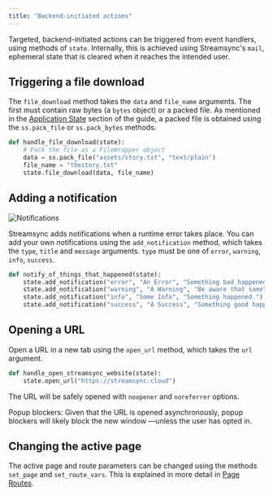 ```yaml
---
title: "Backend-initiated actions"
---
```


Targeted, backend-initiated actions can be triggered from event handlers, using methods of `state`. Internally, this is achieved using Streamsync's `mail`, ephemeral state that is cleared when it reaches the intended user.

## Triggering a file download

The `file_download` method takes the `data` and `file_name` arguments. The first must contain raw bytes (a `bytes` object) or a packed file. As mentioned in the [Application State](application-state.html#files-and-binary-data) section of the guide, a packed file is obtained using the `ss.pack_file` or `ss.pack_bytes` methods.

```py
def handle_file_download(state):
    # Pack the file as a FileWrapper object
    data = ss.pack_file("assets/story.txt", "text/plain")
    file_name = "thestory.txt"
    state.file_download(data, file_name)
```

## Adding a notification

![Notifications](./images/backend-initiated-actions.notifications.png)

Streamsync adds notifications when a runtime error takes place. You can add your own notifications using the `add_notification` method, which takes the `type`, `title` and `message` arguments. `type` must be one of `error`, `warning`, `info`, `success`.

```py
def notify_of_things_that_happened(state):
    state.add_notification("error", "An Error", "Something bad happened.")
    state.add_notification("warning", "A Warning", "Be aware that something happened.")
    state.add_notification("info", "Some Info", "Something happened.")
    state.add_notification("success", "A Success", "Something good happened.")
```

## Opening a URL

Open a URL in a new tab using the `open_url` method, which takes the `url` argument.

```py
def handle_open_streamsync_website(state):
    state.open_url("https://streamsync.cloud")
```

The URL will be safely opened with `noopener` and `noreferrer` options.

<Warning> 
Popup blockers: Given that the URL is opened asynchronously, popup blockers will likely block the new window —unless the user has opted in.
</Warning>

## Changing the active page

The active page and route parameters can be changed using the methods `set_page` and `set_route_vars`. This is explained in more detail in [Page Routes](page-routes.html).
